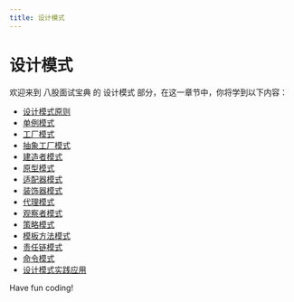 ```yaml
---
title: 设计模式
---
```


# 设计模式

欢迎来到 八股面试宝典 的 设计模式 部分，在这一章节中，你将学到以下内容：

- [设计模式原则](./0-design-pattern-principles.mdx)
- [单例模式](./1-singleton-pattern.mdx)
- [工厂模式](./2-factory-pattern.mdx)
- [抽象工厂模式](./3-abstract-factory-pattern.mdx)
- [建造者模式](./4-builder-pattern.mdx)
- [原型模式](./5-prototype-pattern.mdx)
- [适配器模式](./6-adapter-pattern.mdx)
- [装饰器模式](./7-decorator-pattern.mdx)
- [代理模式](./8-proxy-mode.mdx)
- [观察者模式](./9-observer-pattern.mdx)
- [策略模式](./10-strategy-pattern.mdx)
- [模板方法模式](./11-template-method-pattern.mdx)
- [责任链模式](./12-chain-of-responsibility-pattern.mdx)
- [命令模式](./13-command-mode.mdx)
- [设计模式实践应用](./14-design-pattern-practice-application.mdx)

Have fun coding!